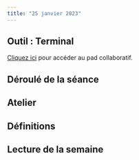 ```yaml
---
title: "25 janvier 2023"
---
```


## Outil : Terminal

::: {.callout-note}

[Cliquez ici](https://demo.hedgedoc.org/ao18sdLrRIiA-2Gl8ZRCHg#) pour accéder au pad collaboratif.

:::

## Déroulé de la séance

## Atelier


## Définitions


## Lecture de la semaine